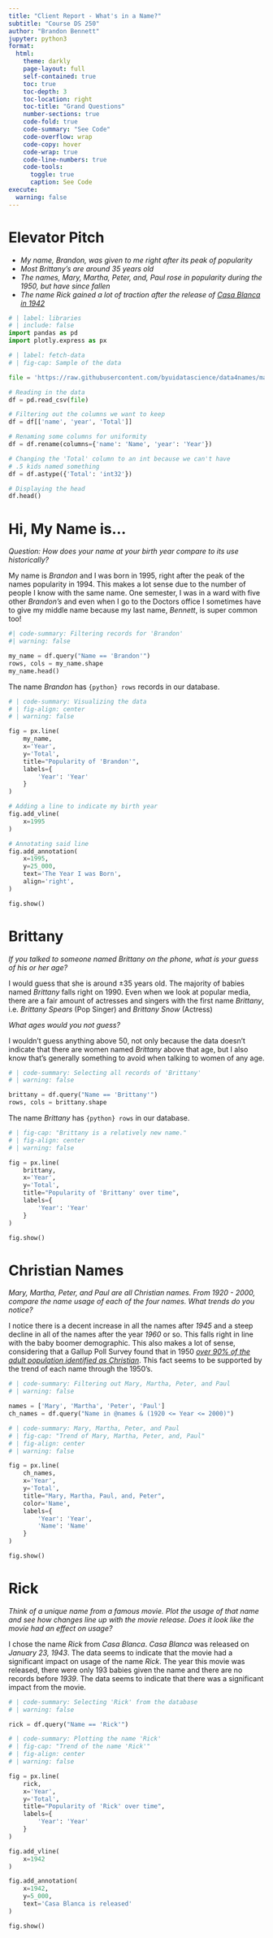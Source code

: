 ```yaml
---
title: "Client Report - What's in a Name?"
subtitle: "Course DS 250"
author: "Brandon Bennett"
jupyter: python3
format:
  html:
    theme: darkly
    page-layout: full
    self-contained: true
    toc: true
    toc-depth: 3
    toc-location: right
    toc-title: "Grand Questions"
    number-sections: true
    code-fold: true
    code-summary: "See Code"
    code-overflow: wrap
    code-copy: hover
    code-wrap: true
    code-line-numbers: true
    code-tools:
      toggle: true
      caption: See Code
execute: 
  warning: false
---
```


# Elevator Pitch {.unnumbered}

- *My name, Brandon, was given to me right after its peak of popularity*
- *Most Brittany's are around 35 years old*
- *The names, Mary, Martha, Peter, and, Paul rose in popularity during the 1950, but have since fallen*
- *The name Rick gained a lot of traction after the release of [Casa Blanca in 1942](https://en.wikipedia.org/wiki/Casablanca_(film))*

```python
# | label: libraries
# | include: false
import pandas as pd
import plotly.express as px
```

```python
# | label: fetch-data
# | fig-cap: Sample of the data

file = 'https://raw.githubusercontent.com/byuidatascience/data4names/master/data-raw/names_year/names_year.csv'

# Reading in the data
df = pd.read_csv(file)

# Filtering out the columns we want to keep
df = df[['name', 'year', 'Total']]

# Renaming some columns for uniformity
df = df.rename(columns={'name': 'Name', 'year': 'Year'})

# Changing the 'Total' column to an int because we can't have
# .5 kids named something
df = df.astype({'Total': 'int32'})

# Displaying the head
df.head()
```  

# Hi, My Name is...

*Question: How does your name at your birth year compare to its use historically?*

My name is *Brandon* and I was born in 1995, right after the peak of the names popularity in 1994. This makes a lot
sense due to the number of people I know with the same name. One semester, I was in a ward with five other *Brandon's*
and even when I go to the Doctors office I sometimes have to give my middle name because my last name, *Bennett*, is
super common too!

```python
#| code-summary: Filtering records for 'Brandon'
#| warning: false

my_name = df.query("Name == 'Brandon'")
rows, cols = my_name.shape
my_name.head()
```

The name *Brandon* has `{python} rows` records in our database.

```python
# | code-summary: Visualizing the data
# | fig-align: center
# | warning: false

fig = px.line(
    my_name,
    x='Year',
    y='Total',
    title="Popularity of 'Brandon'",
    labels={
        'Year': 'Year'
    }
)

# Adding a line to indicate my birth year
fig.add_vline(
    x=1995
)

# Annotating said line
fig.add_annotation(
    x=1995,
    y=25_000,
    text='The Year I was Born',
    align='right',
)

fig.show()
```

# Brittany

*If you talked to someone named Brittany on the phone, what is your guess of his or her age?*

I would guess that she is around ±35 years old. The majority of babies named *Brittany* falls right on 1990. Even
when we look at popular media, there are a fair amount of actresses and singers with the first name *Brittany*, i.e.
*Brittany Spears* (Pop Singer) and *Brittany Snow* (Actress)


*What ages would you not guess?*

I wouldn't guess anything above 50, not only because the data doesn't indicate that there are women named *Brittany*
above that age, but I also know that's generally something to avoid when talking to women of any age.

```python
# | code-summary: Selecting all records of 'Brittany'
# | warning: false

brittany = df.query("Name == 'Brittany'")
rows, cols = brittany.shape
```

The name *Brittany* has `{python} rows` in our database.


```python
# | fig-cap: "Brittany is a relatively new name."
# | fig-align: center
# | warning: false

fig = px.line(
    brittany,
    x='Year',
    y='Total',
    title="Popularity of 'Brittany' over time",
    labels={
        'Year': 'Year'
    }
)

fig.show()
```

# Christian Names

*Mary, Martha, Peter, and Paul are all Christian names. From 1920 - 2000, compare the name usage of each of the four names. What trends do you notice?*

I notice there is a decent increase in all the names after *1945* and a steep decline in all of the names after the year *1960* or so. This falls right in line with the baby boomer demographic. This also makes a lot of sense, considering that a Gallup Poll Survey found that in 1950 *[over 90% of the adult population identified as Christian](https://www.govinfo.gov/content/pkg/USCOURTS-ca4-15-02597/pdf/USCOURTS-ca4-15-02597-3.pdf)*. This fact seems to be supported by the trend of each name through the 1950's.

```python
# | code-summary: Filtering out Mary, Martha, Peter, and Paul
# | warning: false

names = ['Mary', 'Martha', 'Peter', 'Paul']
ch_names = df.query("Name in @names & (1920 <= Year <= 2000)")
```

```python
# | code-summary: Mary, Martha, Peter, and Paul
# | fig-cap: "Trend of Mary, Martha, Peter, and, Paul"
# | fig-align: center
# | warning: false

fig = px.line(
    ch_names,
    x='Year',
    y='Total',
    title="Mary, Martha, Paul, and, Peter",
    color='Name',
    labels={
        'Year': 'Year',
        'Name': 'Name'
    }
)

fig.show()
```

# Rick

*Think of a unique name from a famous movie. Plot the usage of that name and see how changes line up with the movie release. Does it look like the movie had an effect on usage?*

I chose the name *Rick* from *Casa Blanca*. *Casa Blanca* was released on *January 23, 1943*. The data seems to indicate that the movie had a significant impact on usage of the name *Rick*. The year this movie was released, there were only 193 babies given the name and there are no records before *1939*. The data seems to indicate that there was a significant impact from the movie.

```python
# | code-summary: Selecting 'Rick' from the database
# | warning: false

rick = df.query("Name == 'Rick'")
```

```python
# | code-summary: Plotting the name 'Rick'
# | fig-cap: "Trend of the name 'Rick'"
# | fig-align: center
# | warning: false

fig = px.line(
    rick,
    x='Year',
    y='Total',
    title="Popularity of 'Rick' over time",
    labels={
        'Year': 'Year'
    }
)

fig.add_vline(
    x=1942
)

fig.add_annotation(
    x=1942,
    y=5_000,
    text='Casa Blanca is released'
)

fig.show()
```
